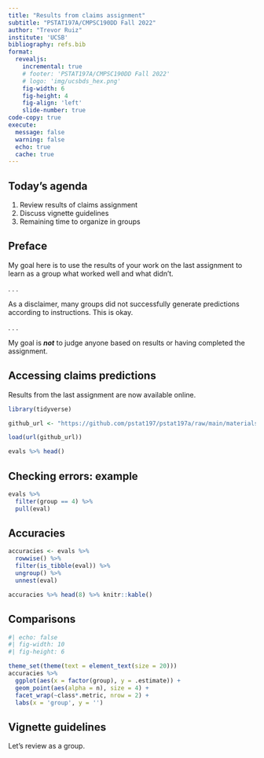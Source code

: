 ```yaml
---
title: "Results from claims assignment"
subtitle: "PSTAT197A/CMPSC190DD Fall 2022"
author: "Trevor Ruiz"
institute: 'UCSB'
bibliography: refs.bib
format: 
  revealjs:
    incremental: true
    # footer: 'PSTAT197A/CMPSC190DD Fall 2022'
    # logo: 'img/ucsbds_hex.png'
    fig-width: 6
    fig-height: 4
    fig-align: 'left'
    slide-number: true
code-copy: true
execute:
  message: false
  warning: false
  echo: true
  cache: true
---
```


## Today's agenda

1.  Review results of claims assignment
2.  Discuss vignette guidelines
3.  Remaining time to organize in groups

## Preface

My goal here is to use the results of your work on the last assignment to learn as a group what worked well and what didn't.

. . .

As a disclaimer, many groups did not successfully generate predictions according to instructions. This is okay.

. . .

My goal is ***not*** to judge anyone based on results or having completed the assignment.

## Accessing claims predictions

Results from the last assignment are now available online.

```r
library(tidyverse)

github_url <- "https://github.com/pstat197/pstat197a/raw/main/materials/slides/data/f22-claims-evals.RData"

load(url(github_url))

evals %>% head()
```

## Checking errors: example

```r
evals %>%
  filter(group == 4) %>%
  pull(eval)
```

## Accuracies {.scrollable}

```r
accuracies <- evals %>%
  rowwise() %>%
  filter(is_tibble(eval)) %>%
  ungroup() %>%
  unnest(eval)

accuracies %>% head(8) %>% knitr::kable()
```

## Comparisons

```r
#| echo: false
#| fig-width: 10
#| fig-height: 6

theme_set(theme(text = element_text(size = 20)))
accuracies %>%
  ggplot(aes(x = factor(group), y = .estimate)) +
  geom_point(aes(alpha = n), size = 4) +
  facet_wrap(~class*.metric, nrow = 2) +
  labs(x = 'group', y = '')
```

## Vignette guidelines

Let's review as a group.
